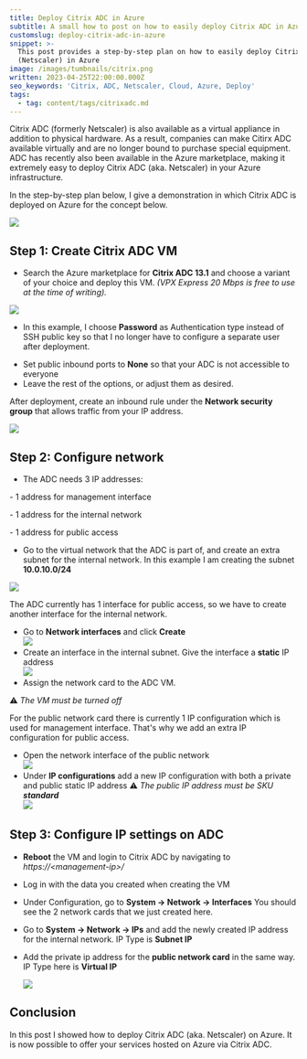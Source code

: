 ```yaml
---
title: Deploy Citrix ADC in Azure
subtitle: A small how to post on how to easily deploy Citrix ADC in Azure
customslug: deploy-citrix-adc-in-azure
snippet: >-
  This post provides a step-by-step plan on how to easily deploy Citrix ADC
  (Netscaler) in Azure
image: /images/tumbnails/citrix.png
written: 2023-04-25T22:00:00.000Z
seo_keywords: 'Citrix, ADC, Netscaler, Cloud, Azure, Deploy'
tags:
  - tag: content/tags/citrixadc.md
---
```


Citrix ADC (formerly Netscaler) is also available as a virtual appliance in addition to physical hardware. As a result, companies can make Citirx ADC available virtually and are no longer bound to purchase special equipment. ADC has recently also been available in the Azure marketplace, making it extremely easy to deploy Citrix ADC (aka. Netscaler) in your Azure infrastructure.

In the step-by-step plan below, I give a demonstration in which Citrix ADC is deployed on Azure for the concept below.

![](/images/post-images/adc-azure/deploy-citrix-adc-in-azure-1.png)

## Step 1: Create Citrix ADC VM

* Search the Azure marketplace for **Citrix ADC 13.1** and choose a variant of your choice and deploy this VM. *(VPX Express 20 Mbps is free to use at the time of writing).*

![](/images/post-images/adc-azure/deploy-citrix-adc-in-azure-2.png)

* In this example, I choose **Password** as Authentication type instead of SSH public key so that I no longer have to configure a separate user after deployment.

<Alert text="Obviously this is not best practice for production environments" type="warning" />

* Set public inbound ports to **None** so that your ADC is not accessible to everyone
* Leave the rest of the options, or adjust them as desired.

After deployment, create an inbound rule under the **Network security group** that allows traffic from your IP address.

![](/images/post-images/adc-azure/deploy-citrix-adc-in-azure-3.png)

## Step 2: Configure network

* The ADC needs 3 IP addresses:

\- 1 address for management interface

\- 1 address for the internal network

\- 1 address for public access

* Go to the virtual network that the ADC is part of, and create an extra subnet for the internal network.
  In this example I am creating the subnet **10.0.10.0/24**

![](/images/post-images/adc-azure/deploy-citrix-adc-in-azure-4.png)

The ADC currently has 1 interface for public access, so we have to create another interface for the internal network.

* Go to **Network interfaces** and click **Create**\
  ![](/images/post-images/adc-azure/deploy-citrix-adc-in-azure-5.png)
* Create an interface in the internal subnet. Give the interface a **static** IP address\
  ![](/images/post-images/adc-azure/deploy-citrix-adc-in-azure-6.png)
* Assign the network card to the ADC VM.

⚠️ *The VM must be turned off*

For the public network card there is currently 1 IP configuration which is used for management interface.
That's why we add an extra IP configuration for public access.

* Open the network interface of the public network\
  ![](/images/post-images/adc-azure/deploy-citrix-adc-in-azure-8.png)
* Under **IP configurations** add a new IP configuration with both a private and public static IP address
  ⚠️ *The public IP address must be SKU **standard***\
  ![](/images/post-images/adc-azure/deploy-citrix-adc-in-azure-9.png)

## Step 3: Configure IP settings on ADC

* **Reboot** the VM and login to Citrix ADC by navigating to *https\://\<management-ip>/*
* Log in with the data you created when creating the VM
* Under Configuration, go to **System -> Network -> Interfaces**
  You should see the 2 network cards that we just created here.
* Go to **System -> Network -> IPs** and add the newly created IP address for the internal network. IP Type is **Subnet IP**
* Add the private ip address for the **public network card** in the same way. IP Type here is **Virtual IP**

  ![](/images/post-images/adc-azure/deploy-citrix-adc-in-azure-10.png)

## Conclusion

In this post I showed how to deploy Citrix ADC (aka. Netscaler) on Azure. It is now possible to offer your services hosted on Azure via Citrix ADC.

